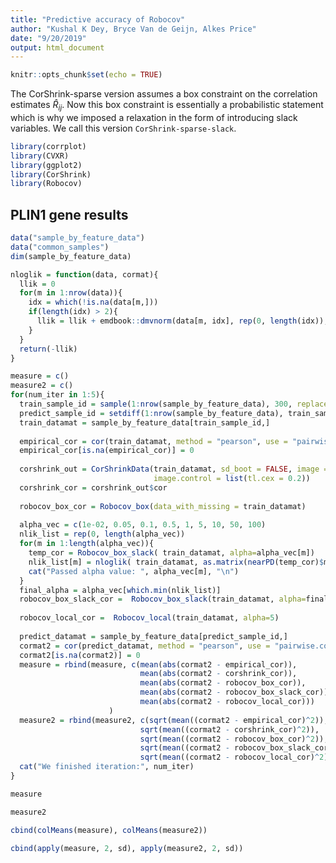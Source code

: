 ```yaml
---
title: "Predictive accuracy of Robocov"
author: "Kushal K Dey, Bryce Van de Geijn, Alkes Price"
date: "9/20/2019"
output: html_document
---
```


```r
knitr::opts_chunk$set(echo = TRUE)
```

The CorShrink-sparse version assumes a box constraint on the correlation estimates $\hat{R}_{ij}$. Now this box constraint is essentially a probabilistic statement which is why we imposed a relaxation in the form of introducing slack variables. We call this version `CorShrink-sparse-slack`.

```r
library(corrplot)
library(CVXR)
library(ggplot2)
library(CorShrink)
library(Robocov)
```

## PLIN1 gene results

```r
data("sample_by_feature_data")
data("common_samples")
dim(sample_by_feature_data)

nloglik = function(data, cormat){
  llik = 0
  for(m in 1:nrow(data)){
    idx = which(!is.na(data[m,]))
    if(length(idx) > 2){
      llik = llik + emdbook::dmvnorm(data[m, idx], rep(0, length(idx)), cormat[idx, idx], log = T)
    }
  }
  return(-llik)
}

```

```r
measure = c()
measure2 = c()
for(num_iter in 1:5){
  train_sample_id = sample(1:nrow(sample_by_feature_data), 300, replace = FALSE)
  predict_sample_id = setdiff(1:nrow(sample_by_feature_data), train_sample_id)
  train_datamat = sample_by_feature_data[train_sample_id,]
  
  empirical_cor = cor(train_datamat, method = "pearson", use = "pairwise.complete.obs")
  empirical_cor[is.na(empirical_cor)] = 0
  
  corshrink_out = CorShrinkData(train_datamat, sd_boot = FALSE, image = "null",
                                image.control = list(tl.cex = 0.2))
  corshrink_cor = corshrink_out$cor
  
  robocov_box_cor = Robocov_box(data_with_missing = train_datamat)
  
  alpha_vec = c(1e-02, 0.05, 0.1, 0.5, 1, 5, 10, 50, 100)
  nlik_list = rep(0, length(alpha_vec))
  for(m in 1:length(alpha_vec)){
    temp_cor = Robocov_box_slack( train_datamat, alpha=alpha_vec[m])
    nlik_list[m] = nloglik( train_datamat, as.matrix(nearPD(temp_cor)$mat))
    cat("Passed alpha value: ", alpha_vec[m], "\n")
  }
  final_alpha = alpha_vec[which.min(nlik_list)]
  robocov_box_slack_cor =  Robocov_box_slack(train_datamat, alpha=final_alpha)
  
  robocov_local_cor =  Robocov_local(train_datamat, alpha=5)
  
  predict_datamat = sample_by_feature_data[predict_sample_id,]
  cormat2 = cor(predict_datamat, method = "pearson", use = "pairwise.complete.obs")
  cormat2[is.na(cormat2)] = 0
  measure = rbind(measure, c(mean(abs(cormat2 - empirical_cor)),
                             mean(abs(cormat2 - corshrink_cor)),
                             mean(abs(cormat2 - robocov_box_cor)),
                             mean(abs(cormat2 - robocov_box_slack_cor)),
                             mean(abs(cormat2 - robocov_local_cor)))
                      )
  measure2 = rbind(measure2, c(sqrt(mean((cormat2 - empirical_cor)^2)),
                             sqrt(mean((cormat2 - corshrink_cor)^2)),
                             sqrt(mean((cormat2 - robocov_box_cor)^2)),
                             sqrt(mean((cormat2 - robocov_box_slack_cor)^2)),
                             sqrt(mean((cormat2 - robocov_local_cor)^2))))
  cat("We finished iteration:", num_iter)
}

```

```r
measure
```

```r
measure2
```

```r
cbind(colMeans(measure), colMeans(measure2))
```

```r
cbind(apply(measure, 2, sd), apply(measure2, 2, sd))
```
